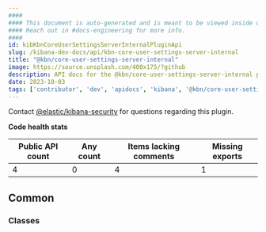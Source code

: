 ```yaml
---
####
#### This document is auto-generated and is meant to be viewed inside our experimental, new docs system.
#### Reach out in #docs-engineering for more info.
####
id: kibKbnCoreUserSettingsServerInternalPluginApi
slug: /kibana-dev-docs/api/kbn-core-user-settings-server-internal
title: "@kbn/core-user-settings-server-internal"
image: https://source.unsplash.com/400x175/?github
description: API docs for the @kbn/core-user-settings-server-internal plugin
date: 2023-10-03
tags: ['contributor', 'dev', 'apidocs', 'kibana', '@kbn/core-user-settings-server-internal']
---
```




Contact [@elastic/kibana-security](https://github.com/orgs/elastic/teams/kibana-security) for questions regarding this plugin.

**Code health stats**

| Public API count  | Any count | Items lacking comments | Missing exports |
|-------------------|-----------|------------------------|-----------------|
| 4 | 0 | 4 | 1 |

## Common

### Classes
<DocDefinitionList data={kbnCoreUserSettingsServerInternalObj.common.classes}/>

